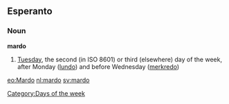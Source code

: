 ==Esperanto==
===Noun===
'''mardo'''
# [[Tuesday]], the second (in ISO 8601) or third (elsewhere) day of the week, after Monday ([[lundo]]) and before Wednesday ([[merkredo]])

[[Category:Days of the week]]

[[eo:Mardo]]
[[nl:mardo]]
[[sv:mardo]]